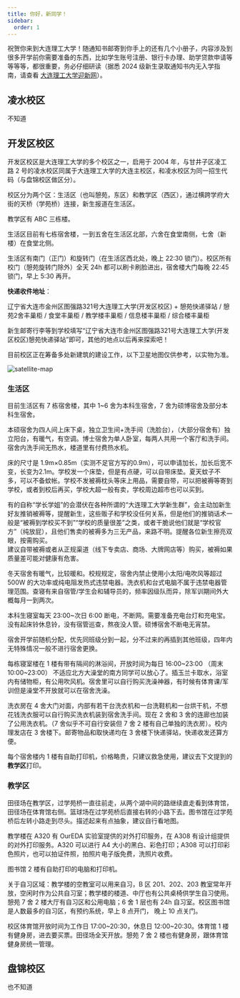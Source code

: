 ```yaml
---
title: 你好，新同学！
sidebar:
  order: 1
---
```



祝贺你来到大连理工大学！随通知书邮寄到你手上的还有几个小册子，内容涉及到很多开学前你需要准备的东西，比如学生账号注册、银行卡办理、助学贷款申请等等等等，都很重要，务必仔细研读（据悉 2024 级新生录取通知书内无入学指南，请查看 [大连理工大学迎新网](https://yx.dlut.edu.cn/)）。

## 凌水校区

不知道

## 开发区校区

开发区校区是大连理工大学的多个校区之一，启用于 2004 年，与甘井子区凌工路 2 号的凌水校区同属于大连理工大学的大连主校区，和凌水校区为同一招生代码（与盘锦校区做区分）。

校区分为两个区：生活区（也叫憩苑，东区）和教学区（西区），通过横跨学府大街的天桥（学苑桥）连接，新生报道在生活区。

教学区有 ABC 三栋楼。

生活区目前有七栋宿舍楼，一到五舍在生活区北部，六舍在食堂南侧，七舍（新楼）在食堂北侧。

生活区有南门（正门）和旋转门（在生活区西北处，晚上 22:30 锁门）。校区所有校门（憩苑旋转门除外）全天 24h 都可以刷卡刷脸进出，宿舍楼大门每晚 22:45 锁门，早上 5:30 再开。

**快递收件地址**：

辽宁省大连市金州区图强路321号大连理工大学(开发区校区) + 憩苑快递驿站 / 憩苑2舍丰巢柜 / 食堂丰巢柜 / 教学楼丰巢柜 / 信息楼丰巢柜 / 综合楼丰巢柜

新生邮寄行李等到学校填写“辽宁省大连市金州区图强路321号大连理工大学(开发区校区)憩苑快递驿站”即可，其他的地点以后再来探索吧！

目前校区正在筹备多处新建筑的建设工作，以下卫星地图仅供参考，以实物为准。

![satellite-map](../../../../assets/images/satellite-map.png)

### 生活区

目前生活区有 7 栋宿舍楼，其中 1~6 舍为本科生宿舍，7 舍为硕博宿舍及部分本科生宿舍。

本硕宿舍为四人间上床下桌，独立卫生间+洗手间（洗脸台），（大部分宿舍有）独立阳台，有暖气，有空调。博士宿舍为单人卧室，每两人共用一个客厅和洗手间。宿舍内洗手间无热水，楼道里有付费热水机。

床的尺寸是 1.9m×0.85m（实测不足官方写的0.9m），可以申请加长，加长后宽不变，长变为2.1m。学校发一个床垫，但是有点硬，可以自带床垫。夏天蚊子不多，可以不备蚊帐。学校不发被褥枕头等床上用品，需要自带，可以把被褥等寄到学校，或者到校后再买，学校大超一般有卖，学校周边超市也可以买到。

<Aside>
    有的自称“学长学姐”的会潜伏在各种所谓的“大连理工大学新生群”，会主动加新生好友推销被褥等，提醒新生，这些贩子和学校没任何关系，但是他们的推销话术一般是“被褥到学校买不到”“学校的质量很差”之类，或者干脆说他们就是“学校官方”（纯放屁），且他们售卖的被褥多为三无产品，来路不明。提醒各位新生擦亮双眼，按需购买。<br />
    建议自带被褥或者从正规渠道（线下专卖店、商场、大牌网店等）购买，被褥如果质量差可能对健康有危害。
</Aside>

冬天宿舍有暖气，比较暖和。校规规定，宿舍内禁止使用小太阳/电吹风等超过 500W 的大功率或纯电阻发热式违禁电器。洗衣机和台式电脑不属于违禁电器管理范围。查寝有来自宿管/学生会和辅导员的，频率因级队而异，除军训期间外大概每月一到两次。

本科生寝室每天 23:00\~次日 6:00 断电，不断网。需要准备充电台灯和充电宝。没有起床铃休息铃，没有宿管巡查，熬夜没人管。硕博宿舍不断电无宵禁。

宿舍开学前随机分配，优先同班级分到一起，分不过来的再插到其他班级，四年内无特殊情况一般不进行宿舍更换。

每栋寝室楼在 1 楼有带有隔间的淋浴间，开放时间为每日 16:00\~23:00 （周末 10:00\~23:00） 不适应北方大澡堂的南方同学可以放心了。插玉兰卡取水，浴室内有储物柜，有公用吹风机。宿舍里可以自行购买洗澡神器，有时候有体育课/军训但是澡堂不开放就可以在宿舍洗澡。

洗衣房在 4 舍大门对面，内部有若干台洗衣机和一台洗鞋机和一台烘干机，不想花钱洗衣服可以自行购买洗衣机装到宿舍洗手间。现在 2 舍和 3 舍的连廊也加装了公用洗衣机。（7 舍似乎不可自行安装但 7 舍 2 楼有自己单独的洗衣房）。校内理发店在 3 舍楼下。邮寄物品和取快递均在 3 舍楼下快递驿站，快递收发还算方便。

每个宿舍楼内 1 楼有自助打印机，价格略贵，只建议救急使用，建议去下文提到的**教学区**打印。

### 教学区

田径场在教学区，过学苑桥一直往前走，从两个湖中间的路继续直走看到体育馆，田径场在体育馆右侧。篮球场在过学苑桥后直接右转的小路下去。图书馆在过学苑桥后左转小路走到尽头。描述起来有点抽象，建议自行看地图。

教学楼在 A320 有 OurEDA 实验室提供的对外打印服务，在 A308 有设计组提供的对外打印服务。A320 可以进行 A4 大小的黑白、彩色打印；A308 可以打印彩色照片，也可以拍证件照，拍照片电子版免费，洗照片收费。

图书馆 2 楼有自助打印的电脑和打印机。

关于自习区域：教学楼的空教室可以用来自习，B 区 201、202、203 教室常年开放，空闲时作为公共自习室；教学楼的楼道、中厅也有公共桌椅供学生自习使用。憩苑 7 舍 2 楼大厅有自习区和公用电脑；6 舍 1 层也有 24h 自习室。校区图书馆是人数最多的自习区，有预约系统，早上 8 点开门， 晚上 10 点关门。

校区体育馆开放时间为工作日 17:00\~20:30，休息日 12:00\~20:30。体育馆 1 楼有健身房，进去要买票。田径场全天开放。憩苑 7 舍 2 楼也有健身房，跟体育馆健身房统一管理。

## 盘锦校区

也不知道